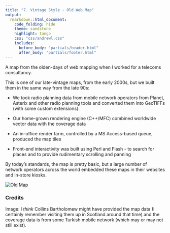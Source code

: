 ```yaml
---
title: "7. Vintage Style - Old Web Map"
output:
  rmarkdown::html_document:
    code_folding: hide
    theme: sandstone   
    highlight: tango
    css: "css/andrewl.css"
    includes:
      before_body: "partials/header.html"
      after_body: "partials/footer.html"
---
```


A map from the olden-days of web mapping when I worked for a telecoms consultancy.

This is one of our late-vintage maps, from the early 2000s, but we built them in the same
way from the late 90s:

- We took radio planning data from mobile network operators from Planet, Asterix
and other radio planning tools and converted them into GeoTIFFs (with some custom extensions).

- Our home-grown rendering engine (C++/MFC) combined worldwide vector data with the coverage data

- An in-office render farm, controlled by a MS Access-based queue, produced the map tiles

- Front-end interactivity was built using Perl and Flash - to search for places and to provide rudimentary scrolling and panning

By today's standards, the map is pretty basic, but a large number of network operators across the
world embedded these maps in their websites and in-store kiosks.

![](images/vintage.png "Old Map")

### Credits

Image: I _think_ Collins Bartholomew might have provided the map data (I certainly
remember visiting them up in Scotland around that time) and the coverage data
is from some Turkish mobile network (which may or may not still exist).
